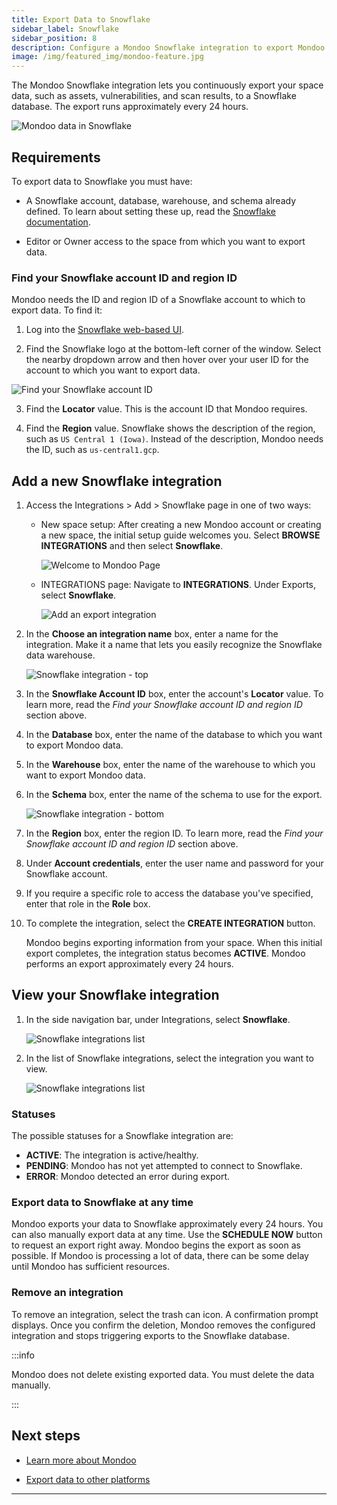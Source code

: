 ```yaml
---
title: Export Data to Snowflake
sidebar_label: Snowflake
sidebar_position: 8
description: Configure a Mondoo Snowflake integration to export Mondoo data to a Snowflake database
image: /img/featured_img/mondoo-feature.jpg
---
```


The Mondoo Snowflake integration lets you continuously export your space data, such as assets, vulnerabilities, and scan results, to a Snowflake database. The export runs approximately every 24 hours.

![Mondoo data in Snowflake](/img/platform/maintain/export/snowflake/mondoo-in-snowflake.png)

## Requirements

To export data to Snowflake you must have:

- A Snowflake account, database, warehouse, and schema already defined. To learn about setting these up, read the [Snowflake documentation](https://docs.snowflake.com/).

- Editor or Owner access to the space from which you want to export data.

### Find your Snowflake account ID and region ID

Mondoo needs the ID and region ID of a Snowflake account to which to export data. To find it:

1. Log into the [Snowflake web-based UI](https://app.snowflake.com/).

2. Find the Snowflake logo at the bottom-left corner of the window. Select the nearby dropdown arrow and then hover over your user ID for the account to which you want to export data.

![Find your Snowflake account ID](/img/platform/maintain/export/snowflake/find-snowflake-account-id.png)

3. Find the **Locator** value. This is the account ID that Mondoo requires.

4. Find the **Region** value. Snowflake shows the description of the region, such as `US Central 1 (Iowa)`. Instead of the description, Mondoo needs the ID, such as `us-central1.gcp`.

## Add a new Snowflake integration

1. Access the Integrations > Add > Snowflake page in one of two ways:

   - New space setup: After creating a new Mondoo account or creating a new space, the initial setup guide welcomes you. Select **BROWSE INTEGRATIONS** and then select **Snowflake**.

     ![Welcome to Mondoo Page](/img/platform/start/welcome_to_mondoo.png)

   - INTEGRATIONS page: Navigate to **INTEGRATIONS**. Under Exports, select **Snowflake**.

     ![Add an export integration](/img/platform/maintain/export/add-integration-exports.png)

2. In the **Choose an integration name** box, enter a name for the integration. Make it a name that lets you easily recognize the Snowflake data warehouse.

   ![Snowflake integration - top](/img/platform/maintain/export/snowflake/snowflake-top.png)

3. In the **Snowflake Account ID** box, enter the account's **Locator** value. To learn more, read the _Find your Snowflake account ID and region ID_ section above.

4. In the **Database** box, enter the name of the database to which you want to export Mondoo data.

5. In the **Warehouse** box, enter the name of the warehouse to which you want to export Mondoo data.

6. In the **Schema** box, enter the name of the schema to use for the export.

   ![Snowflake integration - bottom](/img/platform/maintain/export/snowflake/snowflake-bottom.png)

7. In the **Region** box, enter the region ID. To learn more, read the _Find your Snowflake account ID and region ID_ section above.

8. Under **Account credentials**, enter the user name and password for your Snowflake account.

9. If you require a specific role to access the database you've specified, enter that role in the **Role** box.

10. To complete the integration, select the **CREATE INTEGRATION** button.

    Mondoo begins exporting information from your space. When this initial export completes, the integration status becomes **ACTIVE**. Mondoo performs an export approximately every 24 hours.

## View your Snowflake integration

1. In the side navigation bar, under Integrations, select **Snowflake**.

   ![Snowflake integrations list](/img/platform/maintain/export/snowflake/snowflake-int-status.png)

2. In the list of Snowflake integrations, select the integration you want to view.

   ![Snowflake integrations list](/img/platform/maintain/export/snowflake/snowflake-view-int.png)

### Statuses

The possible statuses for a Snowflake integration are:

- **ACTIVE**: The integration is active/healthy.
- **PENDING**: Mondoo has not yet attempted to connect to Snowflake.
- **ERROR**: Mondoo detected an error during export.

### Export data to Snowflake at any time

Mondoo exports your data to Snowflake approximately every 24 hours. You can also manually export data at any time. Use the **SCHEDULE NOW** button to request an export right away. Mondoo begins the export as soon as possible. If Mondoo is processing a lot of data, there can be some delay until Mondoo has sufficient resources.

### Remove an integration

To remove an integration, select the trash can icon. A confirmation prompt displays. Once you confirm the deletion, Mondoo removes the configured integration and stops triggering exports to the Snowflake database.

:::info

Mondoo does not delete existing exported data. You must delete the data manually.

:::

## Next steps

- [Learn more about Mondoo](/platform/start/plat-what-is/)

- [Export data to other platforms](/platform/maintain/export/overview)

---
